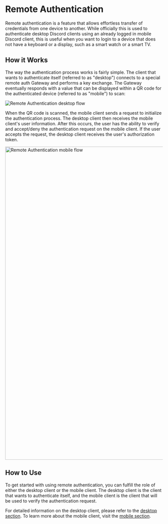 # Remote Authentication

Remote authentication is a feature that allows effortless transfer of credentials from one device to another.
While officially this is used to authenticate desktop Discord clients using an already logged in mobile Discord client,
this is useful when you want to login to a device that does not have a keyboard or a display, such as a smart watch or a smart TV.

## How it Works

The way the authentication process works is fairly simple.
The client that wants to authenticate itself (referred to as "desktop") connects to a special remote auth Gateway and performs a key exchange.
The Gateway eventually responds with a value that can be displayed within a QR code for the authenticated device (referred to as "mobile") to scan:

![Remote Authentication desktop flow](/images/remote-auth-desktop.webp)

When the QR code is scanned, the mobile client sends a request to initialize the authentication process. The desktop client then receives the mobile client's user information.
After this occurs, the user has the ability to verify and accept/deny the authentication request on the mobile client. If the user accepts the request, the desktop client receives the user's authorization token.

<img src="/images/remote-auth-mobile.webp" alt="Remote Authentication mobile flow" width="1000"/>

## How to Use

To get started with using remote authentication, you can fulfill the role of either the desktop client or the mobile client.
The desktop client is the client that wants to authenticate itself, and the mobile client is the client that will be used to verify the authentication request.

For detailed information on the desktop client, please refer to the [desktop section](/remote-authentication/desktop). 
To learn more about the mobile client, visit the [mobile section](/remote-authentication/mobile).
